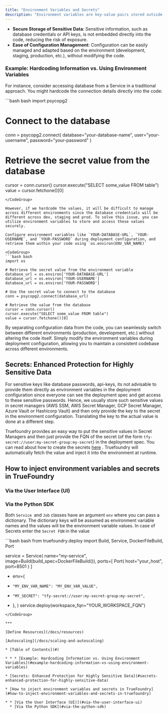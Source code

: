 ```yaml
---
title: "Environment Variables and Secrets"
description: "Environment variables are key-value pairs stored outside of the code itself, accessible to the application during runtime. This approach effectively separates configuration from the code, offering several benefits:"
---
```


* **Secure Storage of Sensitive Data**: Sensitive information, such as database credentials or API keys, is not embedded directly into the code, reducing the risk of exposure.
* **Ease of Configuration Management**: Configuration can be easily managed and adapted based on the environment (development, staging, production, etc.), without modifying the code.

### Example: Hardcoding Information vs. Using Environment Variables

For instance, consider accessing database from a Service in a traditional approach. You might hardcode the connection details directly into the code:

<CodeGroup>
  ```bash bash
  import psycopg2

  # Connect to the database
  conn = psycopg2.connect(
    database="your-database-name",
    user="your-username",
    password="your-password"
  )

  # Retrieve the secret value from the database
  cursor = conn.cursor()
  cursor.execute("SELECT some_value FROM table")
  value = cursor.fetchone()[0]
  ```
</CodeGroup>

However, if we hardcode the values, it will be difficult to manage across different environments since the database credentials will be different across dev, staging and prod. To solve this issue, you can utilize environment variables to store and access these values securely.

Configure environment variables like `YOUR-DATABASE-URL`, `YOUR-USERNAME`, and `YOUR-PASSWORD` during deployment configuration, and retrieve them within your code using `os.environ(ENV_VAR_NAME)`

<CodeGroup>
  ```bash bash
  import os

  # Retrieve the secret value from the environment variable
  database_url = os.environ['YOUR-DATABASE-URL']
  database_url = os.environ['YOUR-USERNAME']
  database_url = os.environ['YOUR-PASSWORD']

  # Use the secret value to connect to the database
  conn = psycopg2.connect(database_url)

  # Retrieve the value from the database
  cursor = conn.cursor()
  cursor.execute("SELECT some_value FROM table")
  value = cursor.fetchone()[0]
  ```
</CodeGroup>

By separating configuration data from the code, you can seamlessly switch between different environments (production, development, etc.) without altering the code itself. Simply modify the environment variables during deployment configuration, allowing you to maintain a consistent codebase across different environments.

## Secrets: Enhanced Protection for Highly Sensitive Data

For sensitive keys like database passwords, api-keys, its not advisable to provide them directly as environment variables in the deployment configuration since everyone can see the deployment spec and get access to these sensitive passwords. Hence, we usually store such sensitive values in secret managers (AWS SSM, AWS Secret Manager, GCP Secret Manager, Azure Vault or Hashicorp Vault) and then only provide the key to the secret in the environment configuration. Translating the key to the actual value is done at a different step.

Truefoundry provides an easy way to put the sensitive values in Secret Managers and then just provide the FQN of the secret (of the form `tfy-secret://user:my-secret-group:my-secret`) in the deployment spec. You can read about how to create the secrets [here](doc:manage-secrets) . Truefoundry will automatically fetch the value and inject it into the environment at runtime.

## How to inject environment variables and secrets in TrueFoundry

### Via the User Interface (UI)

### Via the Python SDK

Both `Service `and `Job` classes have an argument `env` where you can pass a dictionary. The dictionary keys will be assumed as environment variable names and the values will be the environment variable values. In case of Secrets enter the `Secret FQN` in the value

<CodeGroup>
  ```bash bash
  from truefoundry.deploy import Build, Service, DockerFileBuild, Port

  service = Service(
      name="my-service",
      image=Build(build_spec=DockerFileBuild()),
      ports=[
        Port(
          host="your_host",
          port=8501
        )
      ]
  +    env={
  +    	"MY_ENV_VAR_NAME": "MY_ENV_VAR_VALUE", 
  +    	"MY_SECRET": "tfy-secret://user:my-secret-group:my-secret",
  +    },
  )
  service.deploy(workspace_fqn="YOUR_WORKSPACE_FQN")
  ```
</CodeGroup>

***

[Define Resources](/docs/resources)

[Autoscaling](/docs/scaling-and-autoscaling)

* [Table of Contents](#)

* * * [Example: Hardcoding Information vs. Using Environment Variables](#example-hardcoding-information-vs-using-environment-variables)

  * [Secrets: Enhanced Protection for Highly Sensitive Data](#secrets-enhanced-protection-for-highly-sensitive-data)

  * [How to inject environment variables and secrets in TrueFoundry](#how-to-inject-environment-variables-and-secrets-in-truefoundry)

  * * [Via the User Interface (UI)](#via-the-user-interface-ui)
    * [Via the Python SDK](#via-the-python-sdk)
